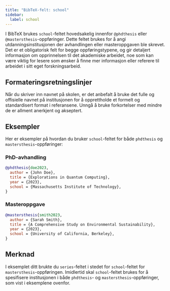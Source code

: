 ```yaml
---
title: "BibTeX-felt: school"
sidebar:
  label: school
---
```



I BibTeX brukes `school`-feltet hovedsakelig innenfor `@phdthesis` eller `@mastersthesis`-oppføringer. Dette feltet brukes for å angi utdanningsinstitusjonen der avhandlingen eller masteroppgaven ble skrevet. Det er et obligatorisk felt for begge oppføringstypene, og gir detaljert informasjon om opprinnelsen til det akademiske arbeidet, noe som kan være viktig for lesere som ønsker å finne mer informasjon eller referere til arbeidet i sitt eget forskningsarbeid.

<CiteDrive />

## Formateringsretningslinjer

Når du skriver inn navnet på skolen, er det anbefalt å bruke det fulle og offisielle navnet på institusjonen for å opprettholde et formelt og standardisert format i referansene. Unngå å bruke forkortelser med mindre de er allment anerkjent og akseptert.

## Eksempler

Her er eksempler på hvordan du bruker `school`-feltet for både `phdthesis` og `mastersthesis`-oppføringer:

### PhD-avhandling

```bibtex
@phdthesis{doe2023,
  author = {John Doe},
  title = {Explorations in Quantum Computing},
  year = {2023},
  school = {Massachusetts Institute of Technology},
}
```

### Masteroppgave

```bibtex
@mastersthesis{smith2023,
  author = {Sarah Smith},
  title = {A Comprehensive Study on Environmental Sustainability},
  year = {2023},
  school = {University of California, Berkeley},
}
```

## Merknad

I eksemplet ditt brukte du `series`-feltet i stedet for `school`-feltet for `mastersthesis`-oppføringen. Imidlertid skal `school`-feltet brukes for å spesifisere institusjonen i både `phdthesis`- og `mastersthesis`-oppføringer, som vist i eksemplene ovenfor.
